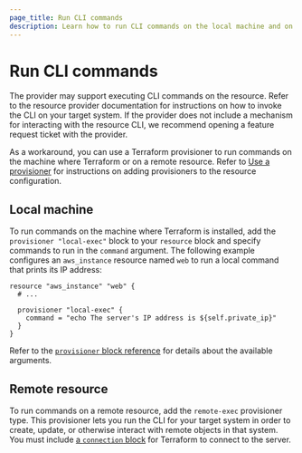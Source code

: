 ```yaml
---
page_title: Run CLI commands
description: Learn how to run CLI commands on the local machine and on a remote resource.
---
```


# Run CLI commands

The provider may support executing CLI commands on the resource. Refer to the resource provider documentation for instructions on how to invoke the CLI on your target system. If the provider does not include a mechanism for interacting with the resource CLI, we recommend opening a feature request ticket with the provider.

As a workaround, you can use a Terraform provisioner to run commands on the machine where Terraform or on a remote resource. Refer to [Use a provisioner](#use-a-provisioner) for instructions on adding provisioners to the resource configuration.

## Local machine

To run commands on the machine where Terraform is installed, add the `provisioner "local-exec"` block to your `resource` block and specify commands to run in the `command` argument. The following example configures an `aws_instance` resource named `web` to run a local command that prints its IP address:

```hcl
resource "aws_instance" "web" {
  # ...

  provisioner "local-exec" {
    command = "echo The server's IP address is ${self.private_ip}"
  }
}
```

Refer to the [`provisioner` block reference](/terraform/language/reference/block/resource#provisioner) for details about the available arguments.

## Remote resource

To run commands on a remote resource, add the `remote-exec` provisioner type. This provisioner lets you run the CLI for your target system in order to create, update, or otherwise interact with remote objects in that system. You must include [a `connection` block](/terraform/language/reference/block/resource#connection) for Terraform to connect to the server.